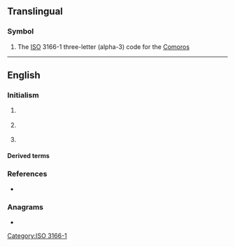 {{also|com|cơm|cớm|.com|com'|com-|Com.|Appendix:Variations of "com"}}
==Translingual==

===Symbol===
{{head|mul|symbol}}
# The [[ISO]] 3166-1 three-letter (alpha-3) code for the [[Comoros]]

[[Category:ISO 3166-1]]

----

==English==

===Initialism===
{{rfc-header|Initialism}}
{{en-initialism}}

# {{lb|en|computing}} {{initialism of|[[component|Component]] [[object|Object]] [[model|Model]]|lang=en}}
# {{lb|en|physics}} {{initialism of|[[centre|Centre]] [[of#English|Of]] [[mass|Mass]]|lang=en}}
# {{lb|en|physics}} {{initialism of|[[centre|Centre]] [[of#English|Of]] [[momentum|Momentum]]|lang=en}}

====Derived terms====
{{der3|lang=en|title=(computing)
|{{l|en|DCOM}}
|{{l|en|GEDCOM}}
|{{l|en|XPCOM}}
}}

===References===
* {{pedia}}

===Anagrams===
* {{anagrams|en|CMO|MCO|OMC|moc}}